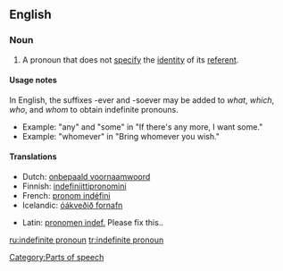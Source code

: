 ==English==

===Noun===
{{wikipedia}}
{{en-noun|sg=[[indefinite]] [[pronoun]]}}

# {{grammar|lang=en}} A pronoun that does not [[specify]] the [[identity]] of its [[referent]]. 

====Usage notes====
In English, the suffixes -ever and -soever may be added to ''what'', ''which'', ''who'', and ''whom'' to obtain indefinite pronouns.
*Example: "any" and "some" in "If there's any more, I want some."
*Example: "whomever" in "Bring whomever you wish."

====Translations====
{{trans-top|Pronoun not specifying the identity of its referent}}
*Dutch: [[onbepaald voornaamwoord]] {{n}}
*Finnish: [[indefiniittipronomini]]
*French: [[pronom indéfini]] {{m}}
*Icelandic: [[óákveðið fornafn]] {{n}}
{{trans-mid}}
*Latin: [[pronomen indef.]] {{n}} Please fix this..
{{trans-bottom}}

[[Category:Parts of speech]]

[[ru:indefinite pronoun]]
[[tr:indefinite pronoun]]
